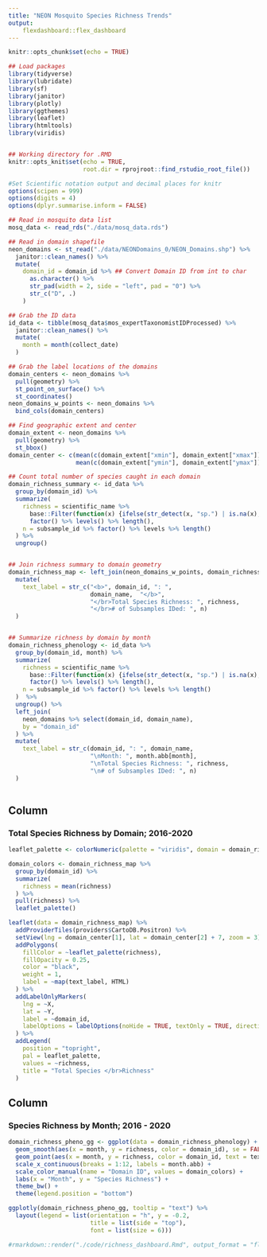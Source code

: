 ```yaml
---
title: "NEON Mosquito Species Richness Trends"
output:
    flexdashboard::flex_dashboard
---
```


```r
knitr::opts_chunk$set(echo = TRUE)

## Load packages
library(tidyverse)
library(lubridate)
library(sf)
library(janitor)
library(plotly)
library(ggthemes)
library(leaflet)
library(htmltools)
library(viridis)


## Working directory for .RMD
knitr::opts_knit$set(echo = TRUE,
                     root.dir = rprojroot::find_rstudio_root_file())

#Set Scientific notation output and decimal places for knitr
options(scipen = 999)
options(digits = 4)
options(dplyr.summarise.inform = FALSE)

```

```r

## Read in mosquito data list
mosq_data <- read_rds("./data/mosq_data.rds")

## Read in domain shapefile
neon_domains <- st_read("./data/NEONDomains_0/NEON_Domains.shp") %>%
  janitor::clean_names() %>%
  mutate(
    domain_id = domain_id %>% ## Convert Domain ID from int to char
      as.character() %>%
      str_pad(width = 2, side = "left", pad = "0") %>%
      str_c("D", .)
    )

## Grab the ID data
id_data <- tibble(mosq_data$mos_expertTaxonomistIDProcessed) %>%
  janitor::clean_names() %>%
  mutate(
    month = month(collect_date)
  )

```

```r

## Grab the label locations of the domains
domain_centers <- neon_domains %>% 
  pull(geometry) %>% 
  st_point_on_surface() %>% 
  st_coordinates()
neon_domains_w_points <- neon_domains %>% 
  bind_cols(domain_centers)

## Find geographic extent and center
domain_extent <- neon_domains %>%
  pull(geometry) %>%
  st_bbox()
domain_center <- c(mean(c(domain_extent["xmin"], domain_extent["xmax"])), 
                   mean(c(domain_extent["ymin"], domain_extent["ymax"])))

## Count total number of species caught in each domain
domain_richness_summary <- id_data %>%
  group_by(domain_id) %>%
  summarize(
    richness = scientific_name %>% 
      base::Filter(function(x) {ifelse(str_detect(x, "sp.") | is.na(x), return(FALSE), return(TRUE))}, .) %>%
      factor() %>% levels() %>% length(),
    n = subsample_id %>% factor() %>% levels %>% length()
  ) %>%
  ungroup()


## Join richness summary to domain geometry  
domain_richness_map <- left_join(neon_domains_w_points, domain_richness_summary, by = "domain_id") %>%
  mutate(
    text_label = str_c("<b>", domain_id, ": ",
                       domain_name,  "</b>",
                       "</br>Total Species Richness: ", richness,
                       "</br># of Subsamples IDed: ", n)
  )


## Summarize richness by domain by month
domain_richness_phenology <- id_data %>% 
  group_by(domain_id, month) %>%
  summarize(
    richness = scientific_name %>% 
      base::Filter(function(x) {ifelse(str_detect(x, "sp.") | is.na(x), return(FALSE), return(TRUE))}, .) %>%
      factor() %>% levels() %>% length(),
    n = subsample_id %>% factor() %>% levels %>% length()
  )  %>%
  ungroup() %>%
  left_join(
    neon_domains %>% select(domain_id, domain_name),
    by = "domain_id"
  ) %>%
  mutate(
    text_label = str_c(domain_id, ": ", domain_name,
                       "\nMonth: ", month.abb[month],
                       "\nTotal Species Richness: ", richness,
                       "\n# of Subsamples IDed: ", n)
  )
  
```

Column 
-------------------------------------
    
### Total Species Richness by Domain; 2016-2020

```r



leaflet_palette <- colorNumeric(palette = "viridis", domain = domain_richness_map$richness)

domain_colors <- domain_richness_map %>%
  group_by(domain_id) %>%
  summarize(
    richness = mean(richness)
  ) %>%
  pull(richness) %>%
  leaflet_palette()

leaflet(data = domain_richness_map) %>%
  addProviderTiles(providers$CartoDB.Positron) %>% 
  setView(lng = domain_center[1], lat = domain_center[2] + 7, zoom = 3) %>%
  addPolygons(
    fillColor = ~leaflet_palette(richness),
    fillOpacity = 0.25,
    color = "black",
    weight = 1,
    label = ~map(text_label, HTML)
  ) %>%
  addLabelOnlyMarkers(
    lng = ~X,
    lat = ~Y,
    label = ~domain_id,
    labelOptions = labelOptions(noHide = TRUE, textOnly = TRUE, direction = "center")
  ) %>%
  addLegend(
    position = "topright",
    pal = leaflet_palette,
    values = ~richness,
    title = "Total Species </br>Richness"
  )

```

Column 
-------------------------------------
    
### Species Richness by Month; 2016 - 2020

```r

domain_richness_pheno_gg <- ggplot(data = domain_richness_phenology) +
  geom_smooth(aes(x = month, y = richness, color = domain_id), se = FALSE, size = 0.5, span = 0.4) +
  geom_point(aes(x = month, y = richness, color = domain_id, text = text_label)) +
  scale_x_continuous(breaks = 1:12, labels = month.abb) +
  scale_color_manual(name = "Domain ID", values = domain_colors) +
  labs(x = "Month", y = "Species Richness") +
  theme_bw() +
  theme(legend.position = "bottom")

ggplotly(domain_richness_pheno_gg, tooltip = "text") %>%
  layout(legend = list(orientation = "h", y = -0.2,
                       title = list(side = "top"),
                       font = list(size = 6)))
```

```r

#rmarkdown::render("./code/richness_dashboard.Rmd", output_format = "flexdashboard::flex_dashboard")

```
